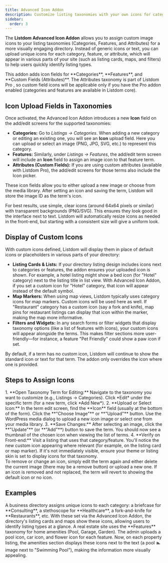 ```yaml
---
title: Advanced Icon Addon
description: Customize listing taxonomies with your own icons for categories, features, and custom attributes, enhancing visual identification across the site.
sidebar:
  order: 3
---
```



The **Listdom Advanced Icon Addon** allows you to assign custom image icons to your listing taxonomies (Categories, Features, and Attributes) for a more visually engaging directory. Instead of generic icons or text, you can upload unique icons for each category, feature, or attribute, which will appear in various parts of your site (such as listing cards, maps, and filters) to help users quickly identify listing types.

<Aside type="note">This addon adds icon fields for **Categories**, **Features**, and **Custom Fields (Attributes)**. The Attributes taxonomy is part of Listdom Pro <Badge text="Pro" />, so custom field icons will be applicable only if you have the Pro addon enabled (categories and features are available in Listdom core).</Aside>

## Icon Upload Fields in Taxonomies

Once activated, the Advanced Icon Addon introduces a new **Icon** field on the add/edit screens for the supported taxonomies:

- **Categories:** Go to *Listings → Categories*. When adding a new category or editing an existing one, you will see an **Icon** upload field. Here you can upload or select an image (PNG, JPG, SVG, etc.) to represent this category.
- **Features:** Similarly, under *Listings → Features*, the add/edit term screen will include an **Icon** field to assign an image icon to that feature term.
- **Attributes (Custom Fields):** If you are using custom attributes (available with Listdom Pro), the add/edit screens for those terms also include the Icon picker. 

These icon fields allow you to either upload a new image or choose from the media library. After setting an icon and saving the term, Listdom will store the image ID as the term's icon.

<Aside type="tip">For best results, use simple, clear icons (around 64x64 pixels or similar) with transparent backgrounds (PNG/SVG). This ensures they look good in the interface next to text. Listdom will automatically resize icons as needed in the front-end, but starting with a consistent size will give a uniform look.</Aside>

## Display of Custom Icons

With custom icons defined, Listdom will display them in place of default icons or placeholders in various parts of your directory:

- **Listing Cards & Lists:** If your directory listing design includes icons next to categories or features, the addon ensures your uploaded icon is shown. For example, a hotel listing might show a bed icon (for "Hotel" category) next to the listing title in list view. With Advanced Icon Addon, if you set a custom icon for "Hotel" category, that icon will appear instead of the default symbol.
- **Map Markers:** When using map views, Listdom typically uses category icons for map markers. Custom icons will be used here as well. If "Restaurant" category has a custom icon (say a fork and knife), map pins for restaurant listings can display that icon within the marker, making the map more informative.
- **Filters and Widgets:** In any search forms or filter widgets that display taxonomy options (like a list of features with icons), your custom icons will appear alongside the terms. This makes filter sections more user-friendly—for instance, a feature "Pet Friendly" could show a paw icon if set.

By default, if a term has no custom icon, Listdom will continue to show the standard icon or text for that term. The addon only overrides the icon where one is provided.

## Steps to Assign Icons

<Steps>
1. **Open Taxonomy Term for Editing:** Navigate to the taxonomy you want to customize (e.g., Listings → Categories). Click *Edit* under the specific term (for a new term, click *Add New*).
2. **Upload or Select Icon:** In the term edit screen, find the **Icon** field (usually at the bottom of the form). Click the **"Choose Image"** or **"Upload"** button. Use the WordPress media dialog to upload a new icon image or select one from your media library.
3. **Save Changes:** After selecting an image, click the **"Update"** (or **"Add"**) button to save the term. You should now see a thumbnail of the chosen icon when viewing the list of terms.
4. **Verify on Front-end:** Visit a listing that uses that category/feature. You'll notice the new custom icon appearing where relevant (for example, on the listing card or map marker). If it's not immediately visible, ensure your theme or listing skin is set to display icons for that taxonomy.
</Steps>

<Aside type="note">To remove or change an icon, simply edit the term again and either delete the current image (there may be a remove button) or upload a new one. If an icon is removed and not replaced, the term will revert to showing the default icon or no icon.</Aside>

## Examples

<CardGrid>
  <Card title="Industry-Specific Category Icons">
    A business directory assigns unique icons to each category: a briefcase for **Consulting**, a stethoscope for **Healthcare**, a fork-and-knife for **Restaurants**, etc. With these set via the Advanced Icon Addon, the directory's listing cards and maps show these icons, allowing users to identify listing types at a glance.
  </Card>
  <Card title="Feature Icons for Amenities">
    A real estate site uses the **Features** taxonomy for home amenities (Pool, Garage, Garden). The admin uploads a pool icon, car icon, and flower icon for each feature. Now, on each property listing, the amenities section displays these icons next to the text (a pool 🏊 image next to "Swimming Pool"), making the information more visually appealing.
  </Card>
</CardGrid>
